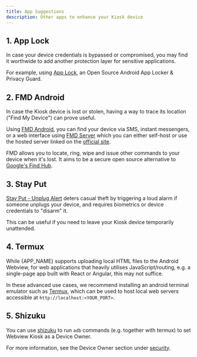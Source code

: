 ```yaml
---
title: App Suggestions
description: Other apps to enhance your Kiosk device
---
```



## 1. App Lock

In case your device credentials is bypassed or compromised, you may
find it worthwide to add another protection layer for sensitive applications.

For example, using [App Lock](https://github.com/PranavPurwar/AppLock),
an Open Source Android App Locker & Privacy Guard.

## 2. FMD Android

In case the Kiosk device is lost or stolen, having a way to trace its location
("Find My Device") can prove useful.

Using [FMD Android](https://gitlab.com/fmd-foss/fmd-android), you can find your
device via SMS, instant messengers, or a web interface using
[FMD Server](https://gitlab.com/fmd-foss/fmd-server)
which you can either self-host or use the hosted server linked on the
[official site](https://fmd-foss.org).

FMD allows you to locate, ring, wipe and issue other commands to your device
when it's lost. It aims to be a secure open source alternative to
[Google's Find Hub](https://play.google.com/store/apps/details?id=com.google.android.apps.adm).

## 3. Stay Put

[Stay Put - Unplug Alert](https://codeberg.org/y20k/stayput) deters casual
theft by triggering a loud alarm if someone unplugs your device, and requires
biometrics or device credentials to "disarm" it.

This can be useful if you need to leave your Kiosk device temporarily unattended.

## 4. Termux

While {APP_NAME} supports uploading local HTML files to the Android Webview, for
web applications that heavily utilises JavaScript/routing, e.g. a single-page app
built with React or Angular, this may not suffice.

In these advanced use cases, we recommend installing an android terminal emulator
such as [Termux](https://github.com/termux/termux-app), which can be used to host
local web servers accessible at `http://localhost:<YOUR_PORT>`.

## 5. Shizuku

You can use [shizuku](https://github.com/RikkaApps/Shizuku) to run `adb` commands
(e.g. together with termux) to set Webview Kiosk as a Device Owner.

For more information, see the Device Owner section under [security](/docs/security).

